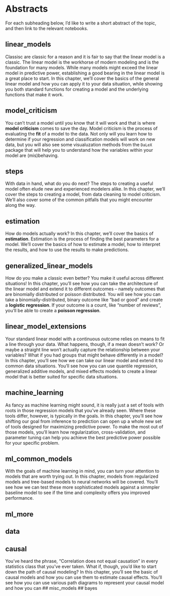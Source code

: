 # Abstracts

For each subheading below, I'd like to write a short abstract of the topic, and then link to the relevant notebooks.

## linear_models

Classisc are classic for a reason and it is fair to say that the linear model is a classic. The linear model is the workhorse of modern modeling and is the foundation for many models. While many models might exceed the linear model in predictive power, establishing a good bearing in the linear model is a great place to start. In this chapter, we'll cover the basics of the general linear model and how you can apply it to your data situation, while showing you both standard functions for creating a model and the underlying functions that make it work.

## model_criticism

You can't trust a model until you know that it will work and that is where **model criticism** comes to save the day. Model criticism is the process of evaluating the **fit** of a model to the data. Not only will you learn how to determine if your regression and classification models will work on new data, but you will also see some visualuzation methods from the `DaLeX` package that will help you to understand how the variables within your model are (mis)behaving.  

## steps

With data in hand, what do you do next? The steps to creating a useful model often elude new and experienced modelers alike. In this chapter, we'll cover the steps to creating a model, from data cleaning to model criticism. We'll also cover some of the common pitfalls that you might encounter along the way.

## estimation

How do models actually work? In this chapter, we'll cover the basics of **estimation**. Estimation is the process of finding the best parameters for a model. We'll cover the basics of how to estimate a model, how to interpret the results, and how to use the results to make predictions.

## generalized_linear_models

How do you make a classic even better? You make it useful across different situations! In this chapter, you'll see how you can take the architecture of the linear model and extend it to different outcomes -- namely outcomes that are binomially distributed or poisson distributed. You will see how you can take a binomially-distributed, binary outcome like "bad or good" and create a **logistic regression**. If your outcome is a count, like "number of reviews", you'll be able to create a **poisson regression**.

## linear_model_extensions

Your standard linear model with a continuous outcome relies on means to fit a line through your data. What happens, though, if a mean doesn't work? Or maybe a straight line won't actually capture the relationship between your variables? What if you had groups that might behave differently in a model? In this chapter, you'll see how we can take our linear model and extend it to common data situations. You'll see how you can use quantile regression, generalized additive models, and mixed effects models to create a linear model that is better suited for specific data situations. 

## machine_learning

As fancy as machine learning might sound, it is really just a set of tools with roots in those regression models that you've already seen. Where these tools differ, however, is typically in the goals. In this chapter, you'll see how shifting our goal from inference to prediction can open up a whole new set of tools designed for maximizing predictive power. To make the most out of those models, you'll learn how regularization, cross-validation, and parameter tuning can help you achieve the best predictive power possible for your specific problem.

## ml_common_models

With the goals of machine learning in mind, you can turn your attention to models that are worth trying out. In this chapter, models from regularized models and tree-based models to neural networks will be covered. You'll see how we can test these more sophisticated models against a simmpler baseline model to see if the time and complexity offers you improved performance.

## ml_more
## data
## causal

You've heard the phrase, "Correlation does not equal causation" in every statistics class that you've ever taken. What if, though, you'd like to start down the path of causal modeling? In this chapter, you'll see the basic of causal models and how you can use them to estimate causal effects. You'll see how you can use various path diagrams to represent your causal model and how you can 
## misc_models
## bayes
